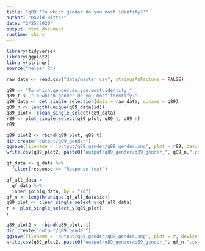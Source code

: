 ```yaml
---
title: "q89 'To which gender do you most identify?'"
author: "David Ritter"
date: "2/25/2020"
output: html_document
runtime: shiny
---
```


```r
library(tidyverse)
library(ggplot2)
library(stringr)
source("helper.R")
```

```r
raw_data <- read.csv("data/master.csv", stringsAsFactors = FALSE)
```

```r
q89 <- "To.which.gender.do.you.most.identify."
q89_t <- "To which gender do you most identify?"
q89_data <- get_single_selection(data = raw_data, q.name = q89)
q89_n <- length(unique(q89_data$id))
q89_plot<- clean_single_select(q89_data)
r89 <- plot_single_select(q89_plot, q89_t, q89_n)
r89
```

```r
q89_plot2 <- rbind(q89_plot, q89_t)
dir.create("output/q89_gender")
ggsave(filename = 'output/q89_gender/q89_gender.png', plot = r89, device = 'png')
write.csv(q89_plot2, paste0("output/q89_gender/q89_gender_", q89_n,".csv"), row.names=F)
```



```r
qf_data <- q_data %>%
  filter(response == "Response text")
```

```r
qf_all_data <- 
  qf_data %>%
  inner_join(q_data, by = "id")
qf_n <- length(unique(qf_all_data$id))
q89_plot <- clean_single_select_y(qf_all_data)
r <- plot_single_select_y(q89_plot)
r
```

```r
q89_plot2 <- rbind(q89_plot, t)
dir.create("output/q89_gender")
ggsave(filename = 'output/q89_gender/q89_gender.png', plot = r, device = 'png')
write.csv(q89_plot2, paste0("output/q89_gender/q89_gender_", qf_n,".csv"), row.names=F)
```